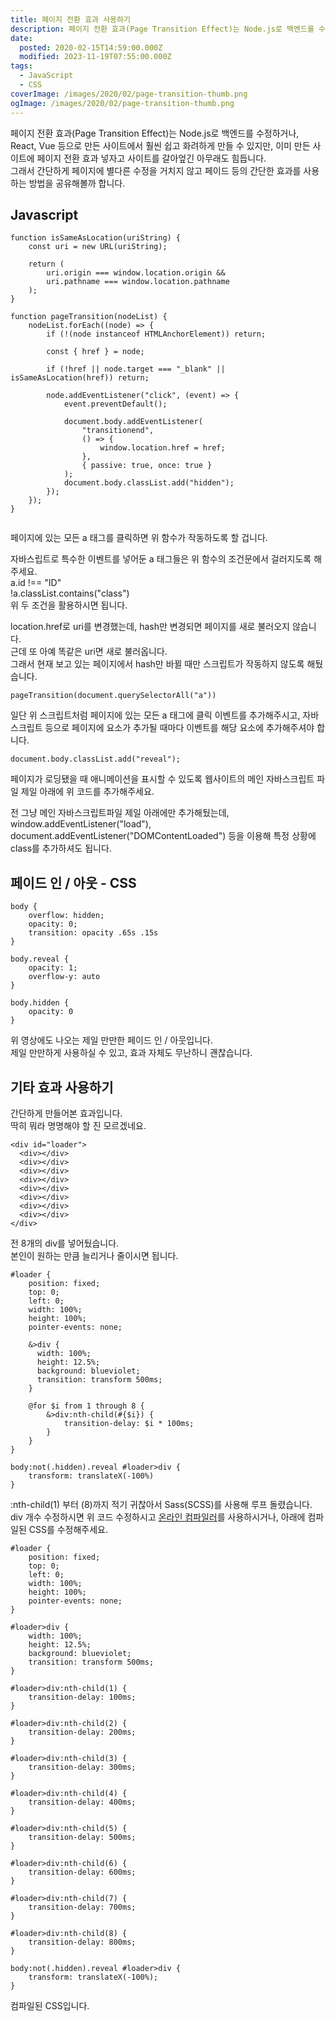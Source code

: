 ```yaml
---
title: 페이지 전환 효과 사용하기
description: 페이지 전환 효과(Page Transition Effect)는 Node.js로 백엔드를 수정하거나, React, Vue 등으로 만든 사이트에서 훨씬 쉽고 화려하게 만들 수 있지만, 이미 만든 사이트에 페이지 전환 효과 넣자고 사이트를 갈아엎긴 아무래도 힘듭니다.그래서 간단하게 페이지에 별다른 수정을 거치지 않고 페이드 등의 간단한 효과를 사용하는 방법을 공유해볼까 합니다. Javascript function isSameAsLocation(uriString) { &#160; &#160; const uri = new URL(uriString);
date:
  posted: 2020-02-15T14:59:00.000Z
  modified: 2023-11-19T07:55:00.000Z
tags:
  - JavaScript
  - CSS
coverImage: /images/2020/02/page-transition-thumb.png
ogImage: /images/2020/02/page-transition-thumb.png
---
```


페이지 전환 효과(Page Transition Effect)는 Node.js로 백엔드를 수정하거나, React, Vue 등으로 만든 사이트에서 훨씬 쉽고 화려하게 만들 수 있지만, 이미 만든 사이트에 페이지 전환 효과 넣자고 사이트를 갈아엎긴 아무래도 힘듭니다.  
그래서 간단하게 페이지에 별다른 수정을 거치지 않고 페이드 등의 간단한 효과를 사용하는 방법을 공유해볼까 합니다.

## Javascript

```
function isSameAsLocation(uriString) {
    const uri = new URL(uriString);

    return (
        uri.origin === window.location.origin &&
        uri.pathname === window.location.pathname
    );
}

function pageTransition(nodeList) {
    nodeList.forEach((node) => {
        if (!(node instanceof HTMLAnchorElement)) return;

        const { href } = node;

        if (!href || node.target === "_blank" || isSameAsLocation(href)) return;

        node.addEventListener("click", (event) => {
            event.preventDefault();

            document.body.addEventListener(
                "transitionend",
                () => {
                    window.location.href = href;
                },
                { passive: true, once: true }
            );
            document.body.classList.add("hidden");
        });
    });
}


```

페이지에 있는 모든 a 태그를 클릭하면 위 함수가 작동하도록 할 겁니다.

자바스립트로 특수한 이벤트를 넣어둔 a 태그들은 위 함수의 조건문에서 걸러지도록 해주세요.  
a.id !== "ID"  
!a.classList.contains("class")  
위 두 조건을 활용하시면 됩니다.

location.href로 uri를 변경했는데, hash만 변경되면 페이지를 새로 불러오지 않습니다.  
근데 또 아예 똑같은 uri면 새로 불러옵니다.  
그래서 현재 보고 있는 페이지에서 hash만 바뀔 때만 스크립트가 작동하지 않도록 해뒀습니다.

```
pageTransition(document.querySelectorAll("a"))
```

일단 위 스크립트처럼 페이지에 있는 모든 a 태그에 클릭 이벤트를 추가해주시고, 자바스크립트 등으로 페이지에 요소가 추가될 때마다 이벤트를 해당 요소에 추가해주셔야 합니다.

```
document.body.classList.add("reveal");
```

페이지가 로딩됐을 때 애니메이션을 표시할 수 있도록 웹사이트의 메인 자바스크립트 파일 제일 아래에 위 코드를 추가해주세요.

전 그냥 메인 자바스크립트파일 제일 아래에만 추가해뒀는데, window.addEventListener("load"), document.addEventListener("DOMContentLoaded") 등을 이용해 특정 상황에 class를 추가하셔도 됩니다.

## 페이드 인 / 아웃 - CSS

```
body {
    overflow: hidden;
    opacity: 0;
    transition: opacity .65s .15s
}

body.reveal {
    opacity: 1;
    overflow-y: auto
}

body.hidden {
    opacity: 0
}

```

위 영상에도 나오는 제일 만만한 페이드 인 / 아웃입니다.  
제일 만만하게 사용하실 수 있고, 효과 자체도 무난하니 괜찮습니다.

## 기타 효과 사용하기

간단하게 만들어본 효과입니다.  
딱히 뭐라 명명해야 할 진 모르겠네요.

```
<div id="loader">
  <div></div>
  <div></div>
  <div></div>
  <div></div>
  <div></div>
  <div></div>
  <div></div>
  <div></div>
</div>

```

전 8개의 div를 넣어뒀습니다.  
본인이 원하는 만큼 늘리거나 줄이시면 됩니다.

```
#loader {
    position: fixed;
    top: 0;
    left: 0;
    width: 100%;
    height: 100%;
    pointer-events: none;
  
    &>div {
      width: 100%;
      height: 12.5%;
      background: blueviolet;
      transition: transform 500ms;
    }
  
    @for $i from 1 through 8 { 
        &>div:nth-child(#{$i}) {
            transition-delay: $i * 100ms;
        }
    }
}

body:not(.hidden).reveal #loader>div {
    transform: translateX(-100%)
}

```

:nth-child(1) 부터 (8)까지 적기 귀찮아서 Sass(SCSS)를 사용해 루프 돌렸습니다.  
div 개수 수정하시면 위 코드 수정하시고 [온라인 컴파일러](https://www.sassmeister.com/)를 사용하시거나, 아래에 컴파일된 CSS를 수정해주세요.

```
#loader {
    position: fixed;
    top: 0;
    left: 0;
    width: 100%;
    height: 100%;
    pointer-events: none;
}

#loader>div {
    width: 100%;
    height: 12.5%;
    background: blueviolet;
    transition: transform 500ms;
}

#loader>div:nth-child(1) {
    transition-delay: 100ms;
}

#loader>div:nth-child(2) {
    transition-delay: 200ms;
}

#loader>div:nth-child(3) {
    transition-delay: 300ms;
}

#loader>div:nth-child(4) {
    transition-delay: 400ms;
}

#loader>div:nth-child(5) {
    transition-delay: 500ms;
}

#loader>div:nth-child(6) {
    transition-delay: 600ms;
}

#loader>div:nth-child(7) {
    transition-delay: 700ms;
}

#loader>div:nth-child(8) {
    transition-delay: 800ms;
}

body:not(.hidden).reveal #loader>div {
    transform: translateX(-100%);
}

```

컴파일된 CSS입니다.